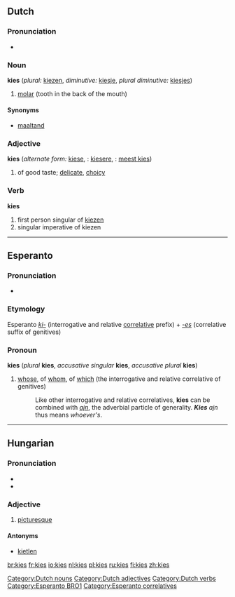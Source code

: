 ==Dutch==

===Pronunciation===
* {{IPA|/kiːs/}}

===Noun===
'''kies''' {{m}} (''plural:'' [[kiezen]], ''diminutive:'' [[kiesje]], ''plural diminutive:'' [[kiesjes]])

# [[molar]] (tooth in the back of the mouth)
[[Category:Dutch nouns]]

====Synonyms====
* [[maaltand]]

===Adjective===
'''kies''' (''alternate form:'' [[kiese]], {{compar}}: [[kiesere]], {{superl}}: [[meest kies]])

# of good taste; [[delicate]], [[choicy]]

[[Category:Dutch adjectives]]

===Verb===
'''kies'''

# first person singular of [[kiezen]]
# singular imperative of kiezen
[[Category:Dutch verbs]]
----

==Esperanto==

===Pronunciation===
* {{IPA|/'kɪɛs/}}

===Etymology===
Esperanto ''[[ki-]]'' (interrogative and relative [[:Category:Esperanto correlatives|correlative]] prefix) + ''[[-es]]'' (correlative suffix of genitives)

===Pronoun===
'''kies''' (''plural'' '''kies''', ''accusative singular'' '''kies''', ''accusative plural'' '''kies''')

# [[whose]], of [[whom]], of [[which]] (the interrogative and relative correlative of genitives)
#: Like other interrogative and relative correlatives, '''kies''' can be combined with ''[[ajn]]'', the adverbial particle of generality. '''''Kies''' ajn'' thus means ''whoever's''.

[[Category:Esperanto BRO1]]
[[Category:Esperanto correlatives]]

----

==Hungarian==

===Pronunciation===
* {{IPA|/ˈkiɛʃ/|lang=hu}}
* {{hyphenation|ki|es}}

===Adjective===
{{hu-adj|ebb}}

# {{archaic|lang=hu}} [[picturesque]]

====Antonyms====
* [[kietlen]]

[[br:kies]]
[[fr:kies]]
[[io:kies]]
[[nl:kies]]
[[pl:kies]]
[[ru:kies]]
[[fi:kies]]
[[zh:kies]]